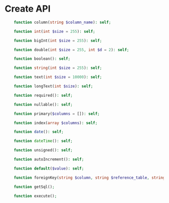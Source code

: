 # Create API

```php
	function column(string $column_name): self;

    function int(int $size = 255): self;

    function bigInt(int $size = 255): self;

    function double(int $size = 255, int $d = 2): self;

    function boolean(): self;

    function string(int $size = 255): self;

    function text(int $size = 10000): self;

    function longText(int $size): self;

    function required(): self;

	function nullable(): self;

    function primary($columns = []): self;

    function index(array $columns): self;

    function date(): self;

    function dateTime(): self;

    function unsigned(): self;

    function autoIncrement(): self;

    function default($value): self;

    function foreignKey(string $column, string $reference_table, string $reference_column): self;

    function getSql();

    function execute();
```
